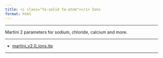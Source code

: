 ```yaml
---
title: <i class="fa-solid fa-atom"></i> Ions
format: html
---
```


<hr>

Martini 2 parameters for sodium, chloride, calcium and more.

----------------------------------------------------------------------

- [martini_v2.0_ions.itp](https://martini-library.s3.us-east-2.amazonaws.com/ff_parameters/martini2/ions/martini_v2.0_ions.itp) 

----------------------------------------------------------------------